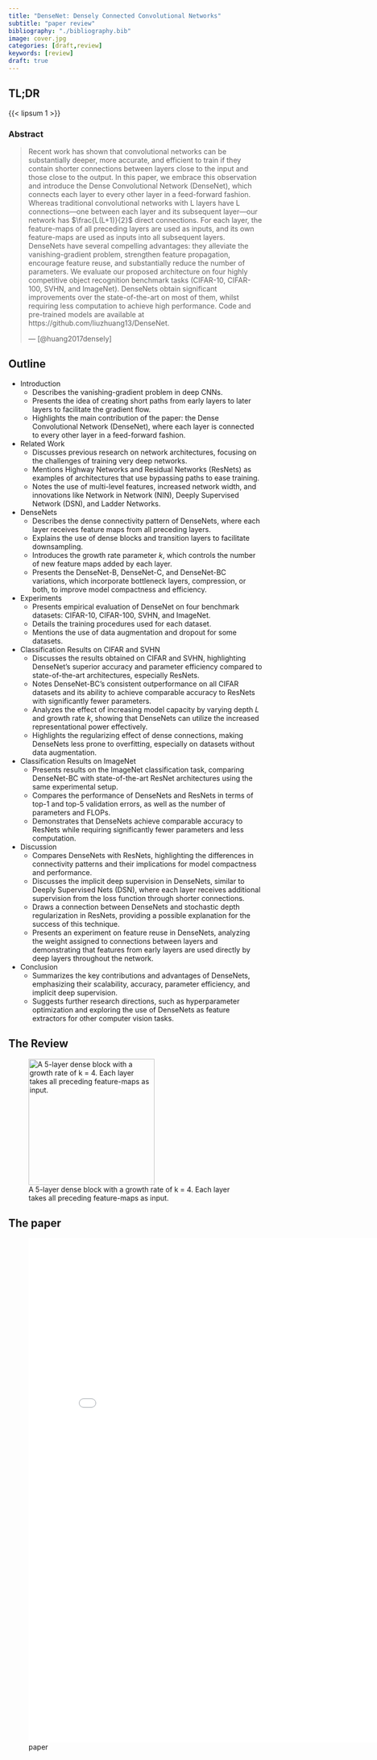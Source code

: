 ```yaml
---
title: "DenseNet: Densely Connected Convolutional Networks"
subtitle: "paper review"
bibliography: "./bibliography.bib"
image: cover.jpg
categories: [draft,review]
keywords: [review]
draft: true
---
```


## TL;DR

{{< lipsum 1 >}} <!--PLACE THE TL;DR HERE SHORT AND OPINIONATED-->


### Abstract

> Recent work has shown that convolutional networks can be substantially deeper, more accurate, and efficient to train if they contain shorter connections between layers close to the input and those close to the output. In this paper, we embrace this observation and introduce the Dense Convolutional Network (DenseNet), which connects each layer to every other layer in a feed-forward fashion. Whereas traditional convolutional networks with L layers have L connections—one between each layer and its subsequent layer—our network has $\frac{L(L+1)}{2}$ direct connections. For each layer, the feature-maps of all preceding layers are used as inputs, and its own feature-maps are used as inputs into all subsequent layers. DenseNets have several compelling advantages: they alleviate the vanishing-gradient problem, strengthen feature propagation, encourage feature reuse, and substantially reduce the number of parameters. We evaluate our proposed architecture on four highly competitive object recognition benchmark tasks (CIFAR-10, CIFAR-100, SVHN, and ImageNet). DenseNets obtain significant improvements over the state-of-the-art on most of them, whilst requiring less computation to achieve high performance. Code and pre-trained models are available at https://github.com/liuzhuang13/DenseNet.
>
> --- [@huang2017densely] <!--THE PAPER'S CITATION GOES HERE-->

## Outline

- Introduction
  - Describes the vanishing-gradient problem in deep CNNs.
  - Presents the idea of creating short paths from early layers to later layers to facilitate the gradient flow.
  - Highlights the main contribution of the paper: the Dense Convolutional Network (DenseNet), where each layer is connected to every other layer in a feed-forward fashion.

- Related Work
  - Discusses previous research on network architectures, focusing on the challenges of training very deep networks.
  - Mentions Highway Networks and Residual Networks (ResNets) as examples of architectures that use bypassing paths to ease training.
  - Notes the use of multi-level features, increased network width, and innovations like Network in Network (NIN), Deeply Supervised Network (DSN), and Ladder Networks.

- DenseNets
  - Describes the dense connectivity pattern of DenseNets, where each layer receives feature maps from all preceding layers.
  - Explains the use of dense blocks and transition layers to facilitate downsampling.
  - Introduces the growth rate parameter $k$, which controls the number of new feature maps added by each layer.
  - Presents the DenseNet-B, DenseNet-C, and DenseNet-BC variations, which incorporate bottleneck layers, compression, or both, to improve model compactness and efficiency.

- Experiments
  - Presents empirical evaluation of DenseNet on four benchmark datasets: CIFAR-10, CIFAR-100, SVHN, and ImageNet.
  - Details the training procedures used for each dataset.
  - Mentions the use of data augmentation and dropout for some datasets.

- Classification Results on CIFAR and SVHN
  - Discusses the results obtained on CIFAR and SVHN, highlighting DenseNet's superior accuracy and parameter efficiency compared to state-of-the-art architectures, especially ResNets.
  - Notes DenseNet-BC's consistent outperformance on all CIFAR datasets and its ability to achieve comparable accuracy to ResNets with significantly fewer parameters.
  - Analyzes the effect of increasing model capacity by varying depth $L$ and growth rate $k$, showing that DenseNets can utilize the increased representational power effectively.
  - Highlights the regularizing effect of dense connections, making DenseNets less prone to overfitting, especially on datasets without data augmentation.

- Classification Results on ImageNet
  - Presents results on the ImageNet classification task, comparing DenseNet-BC with state-of-the-art ResNet architectures using the same experimental setup.
  - Compares the performance of DenseNets and ResNets in terms of top-1 and top-5 validation errors, as well as the number of parameters and FLOPs.
  - Demonstrates that DenseNets achieve comparable accuracy to ResNets while requiring significantly fewer parameters and less computation.

- Discussion
  - Compares DenseNets with ResNets, highlighting the differences in connectivity patterns and their implications for model compactness and performance.
  - Discusses the implicit deep supervision in DenseNets, similar to Deeply Supervised Nets (DSN), where each layer receives additional supervision from the loss function through shorter connections.
  - Draws a connection between DenseNets and stochastic depth regularization in ResNets, providing a possible explanation for the success of this technique.
  - Presents an experiment on feature reuse in DenseNets, analyzing the weight assigned to connections between layers and demonstrating that features from early layers are used directly by deep layers throughout the network.

- Conclusion
  - Summarizes the key contributions and advantages of DenseNets, emphasizing their scalability, accuracy, parameter efficiency, and implicit deep supervision.
  - Suggests further research directions, such as hyperparameter optimization and exploring the use of DenseNets as feature extractors for other computer vision tasks.


## The Review 

![A 5-layer dense block with a growth rate of k = 4.
Each layer takes all preceding feature-maps as input.](./fig_1.png){#fig-1 .column-margin width="250px" group="figures"}

## The paper

![paper](./paper.pdf){.col-page width="800px" height="1000px"}
